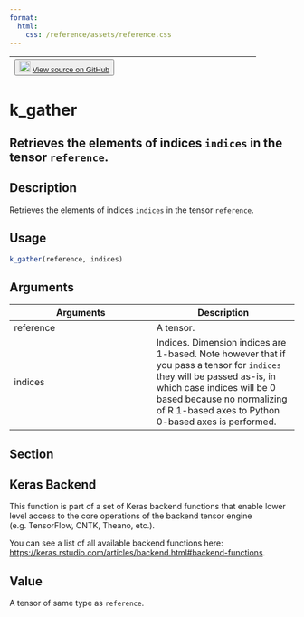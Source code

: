 ```yaml
---
format:
  html:
    css: /reference/assets/reference.css
---
```


| <button class="button"> ![](/reference/assets/GitHub-Mark-32px.png){width="20"} [View source on GitHub](https://github.com/rstudio/keras//blob/main/R/backend.R#L1080) </button> |
|:------------------------------:|:--------------------------------------:|

# k_gather

## Retrieves the elements of indices `indices` in the tensor `reference`.

## Description
Retrieves the elements of indices `indices` in the tensor `reference`. 


## Usage
```r
k_gather(reference, indices) 
```

## Arguments
|Arguments|Description|
|---|---|
| reference | A tensor. |
| indices | Indices. Dimension indices are 1-based. Note however that if you pass a tensor for `indices` they will be passed as-is, in which case indices will be 0 based because no normalizing of R 1-based axes to Python 0-based axes is performed. |


## Section

## Keras Backend

This function is part of a set of Keras backend functions that enable lower level access to the core operations of the backend tensor engine (e.g. TensorFlow, CNTK, Theano, etc.). 

You can see a list of all available backend functions here: [https://keras.rstudio.com/articles/backend.html#backend-functions](https://keras.rstudio.com/articles/backend.html#backend-functions). 

## Value
A tensor of same type as `reference`. 




